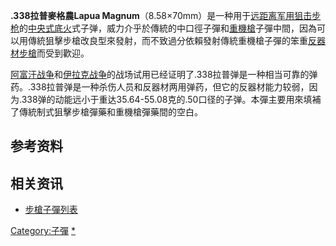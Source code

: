 {{NoteTA
|G1=Military
|G2=長度單位
|G3=Firearms
}}
{{Infobox Firearm Cartridge
|name=.338 拉普麥格農
|image= File:.338 Lapua Magnum vs .338 Norma Magnum.jpg
|image_size = 195px
|caption=.338 拉普麥格農和相邻的.338 诺尔玛麥格農
|origin= {{flag|Finland}}
|type= 步枪弹
<!-- Service history -->
|service=
|used_by=大量官方和民间用户
|wars= [[阿富汗戰爭_(2001年)|2001年阿富汗战争]]<br/>[[伊拉克战争|伊拉克战争]]<br/>[[北高加索叛亂|北高加索叛亂]]<br/>[[敘利亞內戰|敘利亞內戰]]
<!-- Production history -->
|designer= [[Nammo|Nammo Lapua Oy]]
|design_date=1989年
|manufacturer=
|production_date=1989年—
|number=
|variants=
<!-- Specifications -->
|is_SI_specs=yes
|parent=[[.416_Rigby|.416 Rigby]], .338/416
|case_type=
|bullet=8.58
|neck=9.46
|shoulder=13.82
|base=14.91
|rim_dia=14.93
|rim_thick=1.52
|case_length=69.20
|length=93.50
|case_capacity=7.40
|rifling=254 mm (1-10")
|max_pressure=420.00
|max_cup=
|primer=
<!-- Ballistic performance -->
|is_SI_ballistics=yes
|bwunit=gram
|bw1=12.96
|btype1=SP
|vel1=1019
|en1=6734
|bw2=16.20
|btype2=Partition
|vel2=897
|en2=6516
|bw3=16.20
|btype3=Lapua Scenar GB488 VLD
|vel3=910
|en3=6634
|bw4=19.44
|btype4=Sierra HPBT MatchKing
|vel4=826
|en4=6632
|bw5=19.44
|btype5=Lapua Scenar GB528 VLD
|vel5=837
|en5=6810


|test_barrel_length=660 mm（26.0 inches）
|balsrc= Accurate Powder<ref name="accurate338">[http://www.accuratepowder.com/data/PerCaliber2Guide/Rifle/Standarddata(Rifle)/338cal(8.59mm)/338%20Lapua%20Magnum%20new%20data.pdf .338 Lapua at Accurate Online] {{webarchive|url=https://web.archive.org/web/20081031014203/http://www.accuratepowder.com/data/PerCaliber2Guide/Rifle/Standarddata%28Rifle%29/338cal%288.59mm%29/338%20Lapua%20Magnum%20new%20data.pdf |date=2008-10-31 }}.</ref> Lapua (690 mm; 27.2 inches) barrel<ref>[http://www.lapua.com/upload/downloads/brochures/2011/lapuaspecialpurpose2011eng.pdf Lapua product brochure .338 Lapua Magnum ammunition] {{webarchive|url=https://web.archive.org/web/20110927103021/http://www.lapua.com/upload/downloads/brochures/2011/lapuaspecialpurpose2011eng.pdf |date=2011-09-27 }}.</ref><ref>[http://www.lapua.com/upload/downloads/brochures/2011/vihtavuorireloadingguideed9eng.pdf VihtaVuori international reloading guide 2009] {{webarchive|url=https://web.archive.org/web/20110725105812/http://www.lapua.com/upload/downloads/brochures/2011/vihtavuorireloadingguideed9eng.pdf |date=2011-07-25 }}.</ref><ref>[http://www.lapua.com/en/products/special-purpose/centerfire-rifle/23 .338 Lapua Mag. (8.6x70)] {{webarchive|url=https://web.archive.org/web/20110502051120/http://www.lapua.com/en/products/special-purpose/centerfire-rifle/23 |date=2011-05-02 }}</ref>
}}
'''.338拉普麥格農Lapua Magnum'''（8.58×70mm）是一种用于[[狙击步枪|远距离军用狙击步枪]]的[[中央式底火|中央式底火]]式子弹，威力介乎於傳統的中口徑子彈和[[重機槍|重機槍]]子彈中間，因為可以用傳統狙擊步槍改良型來發射，而不致過分依賴發射傳統重機槍子彈的笨重[[反器材步槍|反器材步槍]]而受到歡迎。

[[阿富汗戰爭_(2001年)|阿富汗战争]]和[[伊拉克战争|伊拉克战争]]的战场试用已经证明了.338拉普弹是一种相当可靠的弹药。.338拉普弹是一种杀伤人员和反器材两用弹药，但它的反器材能力较弱，因为.338弹的动能远小于重达35.64-55.08克的.50口径的子弹。本彈主要用來填補了傳統制式狙擊步槍彈藥和重機槍彈藥間的空白。

==参考资料==
{{Reflist}}

==相关资讯==
* [[步槍子彈列表|步槍子彈列表]]

{{現役法國軍隊單兵武器及彈藥}}
[[Category:子彈|Category:子彈]]
[[Category:.338_Lapua_Magnum口徑槍械|*]]